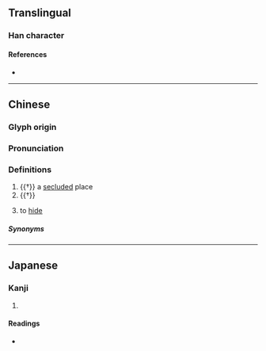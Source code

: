 {{character info}}
==Translingual==

===Han character===
{{Han char|rn=9|rad=人|as=09|sn=11|four=27241|canj=OSTT|ids=⿰亻屏}}

====References====
* {{Han ref|kx=0110.070|dkj=00839|dj=0235.020|hdz=10198.020|uh=504B|ud=20555|bh=D452|bd=54354}}

----

==Chinese==
{{zh-forms|alt=𠌸,}}

===Glyph origin===
{{Han etym}}

===Pronunciation===
{{zh-pron
|m=bìng
|c=bing2
|c-t=
|g=
|h=pfs=;gd=biang4
|j=
|md=
|mn=
|mn-t=
|w=
|x=
|mc=y
|oc=y
|cat=n,v
}}

===Definitions===
{{zh-hanzi}}

# {{†}} a [[secluded]] place
# {{†}} {{zh-alt-form|摒|to [[abandon]]; to [[discard]]}}
# {{lb|zh|Hakka}} to [[hide]]

=====Synonyms=====
{{zh-dial|藏}}
{{zh-dial|躲}}

----

==Japanese==

===Kanji===
{{ja-kanji|grade=|rs=人09}}

# {{rfdef|ja|sort=人09}}

====Readings====
* {{ja-readings|on=へい|kun=}}